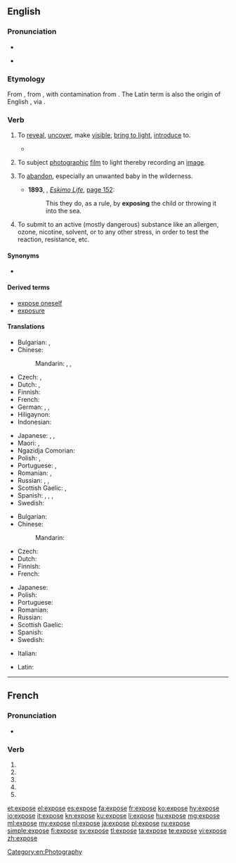 {{also|exposé}}
==English==

===Pronunciation===
* {{audio|en-us-expose.ogg|Audio (US)|lang=en}}

* {{rhymes|əʊz|lang=en}}

===Etymology===
From {{etyl|frm|en}} {{term|exposer||to lay open, set forth|lang=frm}}, from {{etyl|la|en}} {{m|la|expōnō||set forth}}, with contamination from {{term|poser||to lay, place|lang=frm}}. The Latin term is also the origin of English {{term|expound|lang=en}}, via {{etyl|fro|en}} {{term|espondre||to set forth, explain|lang=fro}}.

===Verb===
{{en-verb|expos}}

# {{senseid|en|to reveal, uncover, make visible, bring to light, introduce to}}{{label|en|transitive}} To [[reveal]], [[uncover]], make [[visible]], [[bring to light]], [[introduce]] to.
#* {{quote-magazine|date=2013-06-07|author={{w|Gary Younge}}
|volume=188|issue=26|page=18|magazine={{w|The Guardian Weekly}}
|title=[http://www.guardian.co.uk/commentisfree/2013/jun/02/hypocrisy-lies-at-heart-bradley-manning-trial Hypocrisy lies at heart of Manning prosecution]
|passage=The dispatches revealed details of corruption and kleptocracy that many Tunisians suspected,&nbsp;[&hellip;]. They also '''exposed''' the blatant discrepancy between the west's professed values and actual foreign policies.}}
# {{senseid|en|to subject photographic film to light, thereby recording an image}}{{label|en|transitive}} To subject [[photograph]]ic [[film]] to light thereby recording an [[image]].
# {{label|en|transitive}} To [[abandon]], especially an unwanted baby in the wilderness.
#* '''1893''', {{w|Fridtjof Nansen}}, ''[[s:Eskimo Life|Eskimo Life]]'', [[s:Page:Eskimo Life.djvu/194|page 152]]:
#*: This they do, as a rule, by '''exposing''' the child or throwing it into the sea.
# To submit to an active (mostly dangerous) substance like an allergen, ozone, nicotine,  solvent, or to any other stress, in order to test the reaction, resistance, etc.

====Synonyms====
* {{sense|to reveal [a hidden aspect of one's character]}} {{l|en|bewray}}

====Derived terms====
* [[expose oneself]]
* [[exposure]]

====Translations====
{{trans-top|to reveal, uncover, make visible, bring to light, introduce to}}
* Bulgarian: {{t+|bg|откривам|sc=Cyrl}}, {{t+|bg|разкривам|sc=Cyrl}}
* Chinese:
*: Mandarin: {{t+|cmn|揭露|tr=jiēlù|sc=Hani}}, {{t+|cmn|暴露|tr=bàolù|sc=Hani}}, {{t+|cmn|露出|tr=lùchū|sc=Hani}}
* Czech: {{t|cs|vystavit}}, {{t|cs|odhalit|pf}}
* Dutch: {{t|nl|[[zichtbaar]] [[maken]]}}, {{t+|nl|blootleggen}}
* Finnish: {{t+|fi|paljastaa}}
* French: {{t+|fr|exposer}}
* German: {{t+|de|aufdecken}}, {{t+|de|offenbaren}}, {{t+|de|entblößen}}
* Hiligaynon: {{t|hil|abansada|alt=abansáda}}
* Indonesian: {{t+|id|papar}}
{{trans-mid}}
* Japanese: {{t|ja|晒す|tr=さらす, sarasu|sc=Hani}}, {{t|ja|暴く|tr=あばく, abaku}}, {{t|ja|暴露する|tr=ばくろする, bakuro-surú}}
* Maori: {{t|mi|rakorako}}, {{t|mi|whakaari}}
* Ngazidja Comorian: {{t|zdj|pvenua|alt=upvenua}}
* Polish: {{t|pl|odsłonić}}, {{t+|pl|ukazać}}
* Portuguese: {{t+|pt|expor}}, {{t+|pt|revelar}}
* Romanian: {{t+|ro|expune}}, {{t|ro|a face public}}
* Russian: {{t+|ru|выставля́ть}}, {{t+|ru|раскрыва́ть}}, {{t+|ru|обнажа́ть}}
* Scottish Gaelic: {{t|gd|foillsich}}, {{t|gd|rùisg}}
* Spanish: {{t+|es|exponer}}, {{t+|es|revelar}}, {{t+|es|descubrir}}, {{t+|es|exhibir}}
* Swedish: {{t|sv|blottlägga}}
{{trans-bottom}}

{{trans-top|to subject photographic film to light}}
* Bulgarian: {{t|bg|експонирам|sc=Cyrl}}
* Chinese:
*: Mandarin: {{t+|cmn|曝光|tr=pùguāng|sc=Hani}}
* Czech: {{t|cs|exponovat}}
* Dutch: {{t+|nl|blootstellen}}
* Finnish: {{t|fi|valottaa}}
* French: {{t+|fr|exposer}}
{{trans-mid}}
* Japanese: {{t|ja|露光させる|tr=ろこうさせる, rokō-saseru}}
* Polish: {{t+|pl|naświetlić}}
* Portuguese: {{t+|pt|expor}}
* Romanian: {{t+|ro|expune}}
* Russian: {{t|ru|де́лать вы́держку}}
* Scottish Gaelic: {{t|gd|nochd}}
* Spanish: {{t+|es|exponer}}
* Swedish: {{t+|sv|exponera}}
{{trans-bottom}}

{{checktrans-top}}
* Italian: {{t+check|it|esporre}}
{{trans-mid}}
* Latin: {{t-check|la|exponere}}
{{trans-bottom}}

[[Category:en:Photography]]

----

==French==

===Pronunciation===
* {{IPA|lang=fr|/ɛk.spoz/}}

===Verb===
{{fr-verb-form}}

# {{inflection of|exposer||1|s|pres|indc|lang=fr}}
# {{inflection of|exposer||3|s|pres|indc|lang=fr}}
# {{inflection of|exposer||1|s|pres|subj|lang=fr}}
# {{inflection of|exposer||1|s|pres|subj|lang=fr}}
# {{inflection of|exposer||2|s|impr|lang=fr}}

[[et:expose]]
[[el:expose]]
[[es:expose]]
[[fa:expose]]
[[fr:expose]]
[[ko:expose]]
[[hy:expose]]
[[io:expose]]
[[it:expose]]
[[kn:expose]]
[[ku:expose]]
[[li:expose]]
[[hu:expose]]
[[mg:expose]]
[[ml:expose]]
[[my:expose]]
[[nl:expose]]
[[ja:expose]]
[[pl:expose]]
[[ru:expose]]
[[simple:expose]]
[[fi:expose]]
[[sv:expose]]
[[tl:expose]]
[[ta:expose]]
[[te:expose]]
[[vi:expose]]
[[zh:expose]]